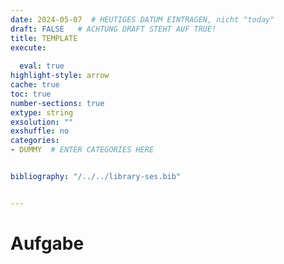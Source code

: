 ```yaml
---
date: 2024-05-07  # HEUTIGES DATUM EINTRAGEN, nicht "today"
draft: FALSE   # ACHTUNG DRAFT STEHT AUF TRUE!
title: TEMPLATE 
execute: 
  
  eval: true 
highlight-style: arrow 
cache: true
toc: true
number-sections: true
extype: string
exsolution: ""
exshuffle: no
categories:
- DUMMY  # ENTER CATEGORIES HERE


bibliography: "/../../library-ses.bib"


---
```




# Aufgabe



